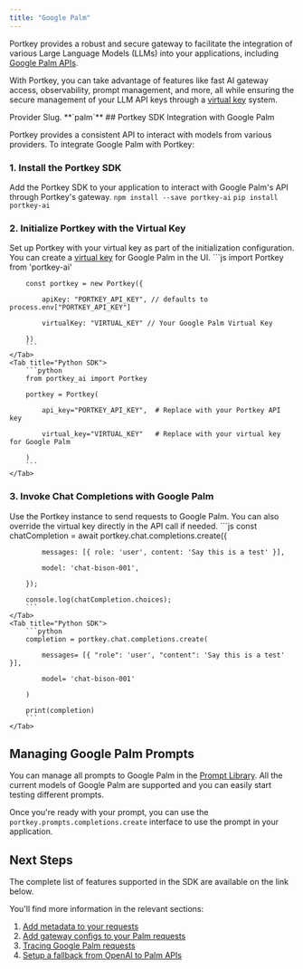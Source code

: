 ```yaml
---
title: "Google Palm"
---
```


Portkey provides a robust and secure gateway to facilitate the integration of various Large Language Models (LLMs) into your applications, including [Google Palm APIs](https://developers.generativeai.google/guide/palm%5Fapi%5Foverview).

With Portkey, you can take advantage of features like fast AI gateway access, observability, prompt management, and more, all while ensuring the secure management of your LLM API keys through a [virtual key](/docs/product/ai-gateway/virtual-keys) system.

<Note>
Provider Slug. **`palm`**
</Note>
## Portkey SDK Integration with Google Palm

Portkey provides a consistent API to interact with models from various providers. To integrate Google Palm with Portkey:

### 1\. Install the Portkey SDK

Add the Portkey SDK to your application to interact with Google Palm's API through Portkey's gateway.
<Tabs>
    <Tab title="NodeJS">
        ```
        npm install --save portkey-ai
        ```
    </Tab>
    <Tab title="Python">
        ```
        pip install portkey-ai
        ```
    </Tab>

  </Tabs>



### 2\. Initialize Portkey with the Virtual Key

Set up Portkey with your virtual key as part of the initialization configuration. You can create a [virtual key](/docs/product/ai-gateway/virtual-keys) for Google Palm in the UI.
<Tabs>
    <Tab title="NodeJS SDK">
        ```js
        import Portkey from 'portkey-ai'


        const portkey = new Portkey({

            apiKey: "PORTKEY_API_KEY", // defaults to process.env["PORTKEY_API_KEY"]

            virtualKey: "VIRTUAL_KEY" // Your Google Palm Virtual Key

        })
        ```
    </Tab>
    <Tab title="Python SDK">
        ```python
        from portkey_ai import Portkey

        portkey = Portkey(

            api_key="PORTKEY_API_KEY",  # Replace with your Portkey API key

            virtual_key="VIRTUAL_KEY"   # Replace with your virtual key for Google Palm

        )
        ```
    </Tab>

  </Tabs>




### **3\. Invoke Chat Completions with** Google Palm

Use the Portkey instance to send requests to Google Palm. You can also override the virtual key directly in the API call if needed.
<Tabs>
    <Tab title="NodeJS SDK">
        ```js
        const chatCompletion = await portkey.chat.completions.create({

            messages: [{ role: 'user', content: 'Say this is a test' }],

            model: 'chat-bison-001',

        });

        console.log(chatCompletion.choices);
        ```
    </Tab>
    <Tab title="Python SDK">
        ```python
        completion = portkey.chat.completions.create(

            messages= [{ "role": 'user', "content": 'Say this is a test' }],

            model= 'chat-bison-001'

        )

        print(completion)
        ```
    </Tab>

</Tabs>


## Managing Google Palm Prompts

You can manage all prompts to Google Palm in the [Prompt Library](/docs/product/prompt-library). All the current models of Google Palm are supported and you can easily start testing different prompts.

Once you're ready with your prompt, you can use the `portkey.prompts.completions.create` interface to use the prompt in your application.

## Next Steps

The complete list of features supported in the SDK are available on the link below.
<Card title="SDK" href="/api-reference/portkey-sdk-client">
</Card>

You'll find more information in the relevant sections:

1. [Add metadata to your requests](/docs/product/observability/metadata)
2. [Add gateway configs to your Palm requests](/docs/product/ai-gateway/configs)
3. [Tracing Google Palm requests](/docs/product/observability/traces)
4. [Setup a fallback from OpenAI to Palm APIs](/docs/product/ai-gateway/fallbacks)
